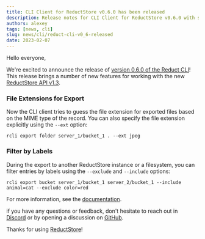 ```yaml
---
title: CLI Client for ReductStore v0.6.0 has been released
description: Release notes for CLI Client for ReductStore v0.6.0 with support for the new ReductStore API with labels
authors: alexey
tags: [news, cli]
slug: news/cli/reduct-cli-v0_6-released
date: 2023-02-07
---
```


Hello everyone,

We're excited to announce the release
of [version 0.6.0 of the Reduct CLI](https://github.com/reductstore/reduct-cli/releases/tag/v0.6.0)!
This release brings a number of new features for working with the new [ReductStore API v1.3](/docs/http-api).

<!--truncate-->

### File Extensions for Export

Now the CLI client tries to guess the file extension for exported files based on the MIME type of the record.
You can also specify the file extension explicitly using the `--ext` option:

```
rcli export folder server_1/bucket_1 . --ext jpeg
```

### Filter by Labels

During the export to another ReductStore instance or a filesystem, you can filter entries by labels using the `--exclude` and `--include` options:

```
rcli export bucket server_1/bucket_1 server_2/bucket_1 --include animal=cat --exclude color=red
```

For more information, see the [documentation](https://cli.reduct.store/en/latest/docs/export/).


if you have any questions or feedback, don't hesitate to reach out in [Discord](https://discord.gg/8wPtPGJYsn)
or by opening a discussion on [GitHub](https://github.com/reductstore/reductstore/discussions).

Thanks for using [ReductStore](https://www.reduct.store)!